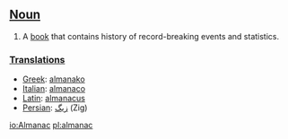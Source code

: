 ==[[Noun]]==

# A [[book]] that contains history of record-breaking events and statistics.

===[[Translations]]===

*[[Greek]]: [[almanako]]
*[[Italian]]: [[almanaco]]
*[[Latin]]: [[almanacus]]
*[[Persian]]: [[زیگ]] (Zig)

[[io:Almanac]]
[[pl:almanac]]